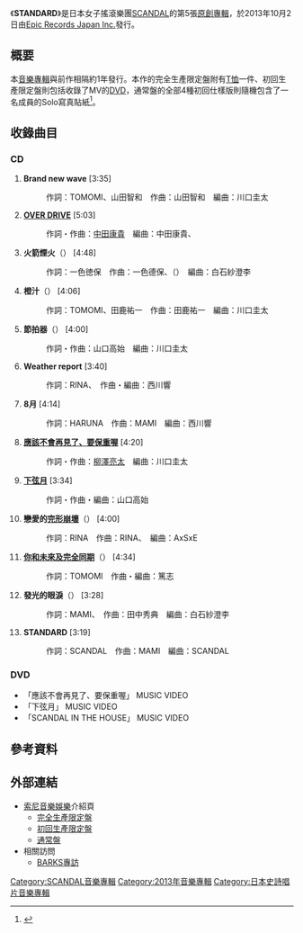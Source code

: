 {{Infobox Album 
| Name           = STANDARD
| Type           = [[專輯|專輯]]
| Artist         = [[SCANDAL_(日本音樂團體)|SCANDAL]]
| Cover          = 
| Released       = {{flagicon|JPN}} 2013年10月2日
| Recorded       = 
| Genre          = [[J-POP|J-POP]]
| Length         = 53:08
| Label          = [[Epic_Records_Japan_Inc.|Epic Records Japan Inc.]]
| Producer       = 
| Reviews        = 
| Chart position = *[[Oricon公信榜|Oricon公信榜]]：
**單曲日榜第2名
**單曲週榜第3名
* [[日本告示牌|Billboard Japan]]：
** Top Albums週榜第3名
| Last album     = [[Queens_are_trumps_-王牌皇后-|Queens are trumps -王牌皇后-]]<br/>（2012年）
| This album     = '''STANDARD'''<br/>（2013年）
| Next album     = 
| Misc           = {{Singles
 | Name          = Queens are trumps -王牌皇后-
 | Type          = 錄音室專輯
 | Single 1      = [[應該不會再見了、要保重喔|應該不會再見了、要保重喔]]
 | Single 1 date = 2013年5月22日
 | Single 2      = [[下弦月_(SCANDAL單曲)|下弦月]]
 | Single 2 date = 2013年8月14日
 | Single 3      = [[OVER_DRIVE_(SCANDAL單曲)|OVER DRIVE]]
 | Single 3 date = 2013年9月18日
}}
}}
《'''STANDARD'''》是日本女子搖滾樂團[[SCANDAL_(日本音樂團體)|SCANDAL]]的第5張[[錄音室專輯|原創專輯]]，於2013年10月2日由[[Epic_Records_Japan_Inc.|Epic Records Japan Inc.]]發行。

== 概要 ==
本[[音樂專輯|音樂專輯]]與前作相隔約1年發行。本作的完全生產限定盤附有[[T恤|T恤]]一件、初回生產限定盤則包括收錄了MV的[[DVD|DVD]]，通常盤的全部4種初回仕樣版則隨機包含了一名成員的Solo寫真貼紙<ref>{{cite web|title=SCANDAL ニューアルバムは『STANDARD』！|url=http://www.hmv.co.jp/en/news/article/1308210009/|publisher=[[HMV|hmv]]|accessdate=2014-05-04|date=2013-08-21|archive-date=2013-12-07|archive-url=https://web.archive.org/web/20131207033159/http://www.hmv.co.jp/en/news/article/1308210009|dead-url=no}}</ref>。

== 收錄曲目 ==
=== CD ===
# '''Brand new wave''' [3:35]
#: 作詞：TOMOMI、山田智和　作曲：山田智和　編曲：川口圭太
# '''[[OVER_DRIVE_(SCANDAL單曲)|OVER DRIVE]]''' [5:03]
#: 作詞・作曲：[[中田康貴|中田康貴]]　編曲：中田康貴、{{link-ja|西田憲太郎|nishi-ken|nishi-ken}}
# '''火箭煙火'''（{{lang|ja|打ち上げ花火}}） [4:48]
#: 作詞：一色徳保　作曲：一色德保、{{link-ja|白石紗澄李|シライシ紗トリ}}（{{lang|ja|シライシ紗トリ}}）　編曲：白石紗澄李
# '''橙汁'''（{{lang|ja|オレンジジュース}}） [4:06]
#: 作詞：TOMOMI、田鹿祐一　作曲：田鹿祐一　編曲：川口圭太
# '''節拍器'''（{{lang|ja|メトロノーム}}） [4:00]
#: 作詞・作曲：山口高始　編曲：川口圭太
# '''Weather report''' [3:40]
#: 作詞：RINA、{{link-ja|西川響|西川響}}　作曲・編曲：西川響
# '''8月''' [4:14]
#: 作詞：HARUNA　作曲：MAMI　編曲：西川響
# '''[[應該不會再見了、要保重喔|應該不會再見了、要保重喔]]''' [4:20]
#: 作詞・作曲：[[SUPER_BEAVER|柳澤亮太]]　編曲：川口圭太
# '''[[下弦月_(SCANDAL單曲)|下弦月]]''' [3:34] 
#: 作詞・作曲・編曲：山口高始
# '''戀愛的[[完形崩壞|完形崩壞]]'''（{{lang|ja|恋のゲシュタルト崩壊}}） [4:00]
#: 作詞：RINA　作曲：RINA、{{link-ja|加藤新|ハジメタル|HAJIMETAL}}　編曲：AxSxE
# '''[[下弦月_(SCANDAL單曲)|你和未來及完全同期]]'''（{{lang|ja|キミと未来と完全同期}}） [4:34] 
#: 作詞：TOMOMI　作曲・編曲：篤志
# '''發光的眼淚'''（{{lang|ja|涙よ光れ}}） [3:28]
#: 作詞：MAMI、{{link-ja|田中秀典|田中秀典}}　作曲：田中秀典　編曲：白石紗澄李
# '''STANDARD''' [3:19]
#: 作詞：SCANDAL　作曲：MAMI　編曲：SCANDAL

=== DVD ===
*「應該不會再見了、要保重喔」 MUSIC VIDEO
*「下弦月」 MUSIC VIDEO
*「SCANDAL IN THE HOUSE」 MUSIC VIDEO

== 參考資料 ==
{{Reflist}}

== 外部連結 ==
* [[索尼音樂娛樂|索尼音樂娛樂]]介紹頁
** [http://www.sonymusic.co.jp/artist/scandal/discography/ESCL-4105 完全生產限定盤]{{Wayback|url=http://www.sonymusic.co.jp/artist/scandal/discography/ESCL-4105 |date=20131105234614 }} {{ja icon}}
** [http://www.sonymusic.co.jp/artist/scandal/discography/ESCL-4107 初回生產限定盤]{{Wayback|url=http://www.sonymusic.co.jp/artist/scandal/discography/ESCL-4107 |date=20131201040148 }} {{ja icon}}
** [http://www.sonymusic.co.jp/artist/scandal/discography/ESCL-4109 通常盤]{{Wayback|url=http://www.sonymusic.co.jp/artist/scandal/discography/ESCL-4109 |date=20131105234619 }} {{ja icon}}
* 相關訪問
** [http://www.barks.jp/news/?id=1000094921 BARKS專訪]{{Wayback|url=http://www.barks.jp/news/?id=1000094921 |date=20140407032146 }} {{ja icon}}

{{SCANDAL}}

{{DEFAULTSORT:Standard}}
[[Category:SCANDAL音樂專輯|Category:SCANDAL音樂專輯]]
[[Category:2013年音樂專輯|Category:2013年音樂專輯]]
[[Category:日本史詩唱片音樂專輯|Category:日本史詩唱片音樂專輯]]